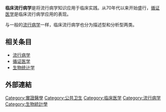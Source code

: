 '''临床流行病学'''是将流行病学知识应用于临床实践。从70年代以来开始盛行，[[循证医学|循证医学]]是临床流行病学应用的表现。

与一般的[[流行病学|流行病学]]一样，临床流行病学也分为描述型和分析型两类。

==相关条目==
*[[流行病学|流行病学]]
*[[循证医学|循证医学]]
*[[生物统计学|生物统计学]]
== 外部連結 ==
{{公共卫生|selected=other}}
{{Statistics-stub}}
[[Category:實證醫學|Category:實證醫學]]
[[Category:公共卫生|Category:公共卫生]]
[[Category:临床医学|Category:临床医学]]
[[Category:流行病学|Category:流行病学]]
[[Category:生物統計學|Category:生物統計學]]